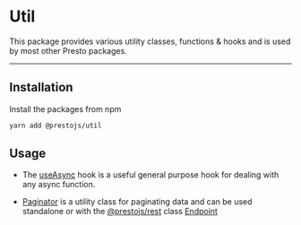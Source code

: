 

# Util

This package provides various utility classes, functions & hooks and is used by most other Presto packages.

---

## Installation

Install the packages from npm

```bash
yarn add @prestojs/util
```

## Usage

-   The [useAsync](doc:useAsync) hook is a useful general purpose hook for dealing with any async
    function.

-   [Paginator](doc:Paginator) is a utility class for paginating data and can be used standalone or with
    the [@prestojs/rest](/docs/rest) class [Endpoint](doc:Endpoint)
